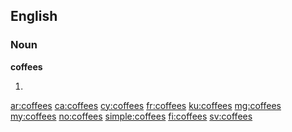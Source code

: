 ==English==

===Noun===
'''coffees'''

# {{plural of|coffee}}

[[ar:coffees]]
[[ca:coffees]]
[[cy:coffees]]
[[fr:coffees]]
[[ku:coffees]]
[[mg:coffees]]
[[my:coffees]]
[[no:coffees]]
[[simple:coffees]]
[[fi:coffees]]
[[sv:coffees]]